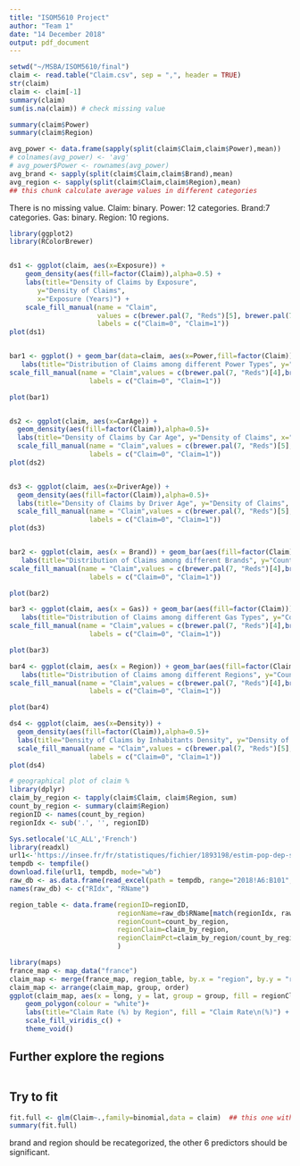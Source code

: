 ```yaml
---
title: "ISOM5610 Project"
author: "Team 1"
date: "14 December 2018"
output: pdf_document
---
```


```r
setwd("~/MSBA/ISOM5610/final")
claim <- read.table("Claim.csv", sep = ",", header = TRUE)
str(claim)
claim <- claim[-1]
summary(claim)
sum(is.na(claim)) # check missing value

summary(claim$Power)
summary(claim$Region)
```

```r
avg_power <- data.frame(sapply(split(claim$Claim,claim$Power),mean))
# colnames(avg_power) <- 'avg'
# avg_power$Power <- rownames(avg_power)
avg_brand <- sapply(split(claim$Claim,claim$Brand),mean)
avg_region <- sapply(split(claim$Claim,claim$Region),mean)
## this chunk calculate average values in different categories
```

There is no missing value. Claim: binary. Power: 12 categories. Brand:7 categories. Gas: binary. Region: 10 regions.

```r
library(ggplot2)
library(RColorBrewer)


ds1 <- ggplot(claim, aes(x=Exposure)) + 
    geom_density(aes(fill=factor(Claim)),alpha=0.5) +
    labs(title="Density of Claims by Exposure", 
       y="Density of Claims", 
       x="Exposure (Years)") + 
    scale_fill_manual(name = "Claim",
                      values = c(brewer.pal(7, "Reds")[5], brewer.pal(7, "Blues")[5]),
                      labels = c("Claim=0", "Claim=1"))
plot(ds1)


bar1 <- ggplot() + geom_bar(data=claim, aes(x=Power,fill=factor(Claim)))+
   labs(title="Distribution of Claims among different Power Types", y="Count by Power of Car", x="Power of car")+
scale_fill_manual(name = "Claim",values = c(brewer.pal(7, "Reds")[4],brewer.pal(7, "Blues")[5]),
                    labels = c("Claim=0", "Claim=1"))

plot(bar1)


ds2 <- ggplot(claim, aes(x=CarAge)) + 
  geom_density(aes(fill=factor(Claim)),alpha=0.5)+
  labs(title="Density of Claims by Car Age", y="Density of Claims", x="Car Age")+
  scale_fill_manual(name = "Claim",values = c(brewer.pal(7, "Reds")[5],brewer.pal(7, "Blues")[5]),
                    labels = c("Claim=0", "Claim=1"))
plot(ds2)


ds3 <- ggplot(claim, aes(x=DriverAge)) + 
  geom_density(aes(fill=factor(Claim)),alpha=0.5)+
  labs(title="Density of Claims by Driver Age", y="Density of Claims", x="Driver Age")+
  scale_fill_manual(name = "Claim",values = c(brewer.pal(7, "Reds")[5],brewer.pal(7, "Blues")[5]),
                    labels = c("Claim=0", "Claim=1"))
plot(ds3)


bar2 <- ggplot(claim, aes(x = Brand)) + geom_bar(aes(fill=factor(Claim)))+
   labs(title="Distribution of Claims among different Brands", y="Count by Brands", x="Brand")+
scale_fill_manual(name = "Claim",values = c(brewer.pal(7, "Reds")[4],brewer.pal(7, "Blues")[5]),
                    labels = c("Claim=0", "Claim=1"))

plot(bar2)

bar3 <- ggplot(claim, aes(x = Gas)) + geom_bar(aes(fill=factor(Claim)))+
   labs(title="Distribution of Claims among different Gas Types", y="Count by Gas Types", x="Gas Type")+
scale_fill_manual(name = "Claim",values = c(brewer.pal(7, "Reds")[4],brewer.pal(7, "Blues")[5]),
                    labels = c("Claim=0", "Claim=1"))

plot(bar3)

bar4 <- ggplot(claim, aes(x = Region)) + geom_bar(aes(fill=factor(Claim)))+
   labs(title="Distribution of Claims among different Regions", y="Count by Regions", x="Region")+
scale_fill_manual(name = "Claim",values = c(brewer.pal(7, "Reds")[4],brewer.pal(7, "Blues")[5]),
                    labels = c("Claim=0", "Claim=1"))

plot(bar4)

ds4 <- ggplot(claim, aes(x=Density)) + 
  geom_density(aes(fill=factor(Claim)),alpha=0.5)+
  labs(title="Density of Claims by Inhabitants Density", y="Density of Claims", x="Inhabitants Density (number of inhabitants per square km)")+
  scale_fill_manual(name = "Claim",values = c(brewer.pal(7, "Reds")[5],brewer.pal(7, "Blues")[5]),
                    labels = c("Claim=0", "Claim=1"))
plot(ds4)
```

```r
# geographical plot of claim %
library(dplyr)
claim_by_region <- tapply(claim$Claim, claim$Region, sum)
count_by_region <- summary(claim$Region)
regionID <- names(count_by_region)
regionIdx <- sub('.', '', regionID)

Sys.setlocale('LC_ALL','French')
library(readxl)
url1<-'https://insee.fr/fr/statistiques/fichier/1893198/estim-pop-dep-sexe-gca-1975-2018.xls '
tempdb <- tempfile()
download.file(url1, tempdb, mode="wb")
raw_db <- as.data.frame(read_excel(path = tempdb, range="2018!A6:B101", col_names=FALSE))
names(raw_db) <- c("RIdx", "RName")

region_table <- data.frame(regionID=regionID,
                           regionName=raw_db$RName[match(regionIdx, raw_db$RIdx)],
                           regionCount=count_by_region,
                           regionClaim=claim_by_region,
                           regionClaimPct=claim_by_region/count_by_region*100
                           )

library(maps)
france_map <- map_data("france")
claim_map <- merge(france_map, region_table, by.x = "region", by.y = "regionName", all.x = TRUE)
claim_map <- arrange(claim_map, group, order)
ggplot(claim_map, aes(x = long, y = lat, group = group, fill = regionClaimPct)) + 
    geom_polygon(colour = "white")+
    labs(title="Claim Rate (%) by Region", fill = "Claim Rate\n(%)") +
    scale_fill_viridis_c() +
    theme_void()
```

## Further explore the regions

```r


```



## Try to fit

```r
fit.full <- glm(Claim~.,family=binomial,data = claim)  ## this one with default link func
summary(fit.full)
```
brand and region should be recategorized, the other 6 predictors should be significant.

```r



```

```r


```